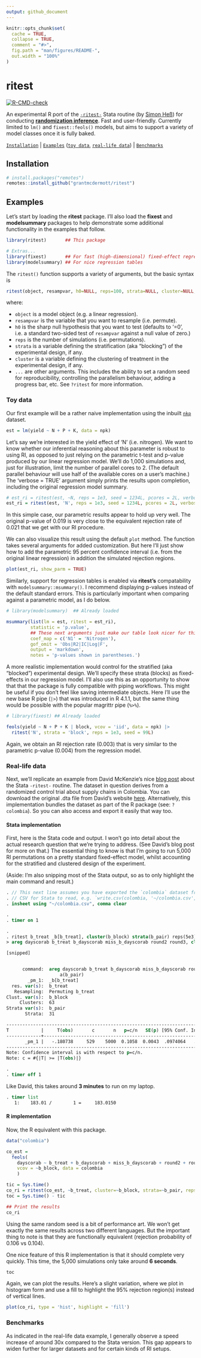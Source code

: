 ```yaml
---
output: github_document
---
```


<!-- README.md is generated from README.Rmd. Please edit that file -->

```r
knitr::opts_chunk$set(
  cache = TRUE,
  collapse = TRUE,
  comment = "#>",
  fig.path = "man/figures/README-",
  out.width = "100%"
)
```

# ritest

<!-- badges: start -->
[![R-CMD-check](https://github.com/grantmcdermott/ritest/workflows/R-CMD-check/badge.svg)](https://github.com/grantmcdermott/ritest/actions)
<!-- badges: end -->

An experimental R port of the [`-ritest-`](https://github.com/simonheb) Stata 
routine (by 
[Simon Heß](https://github.com/simonheb)) for conducting 
[**randomization inference**](https://dimewiki.worldbank.org/Randomization_Inference). 
Fast and user-friendly. Currently limited to `lm()` and `fixest::feols()` 
models, but aims to support a variety of model classes once it is fully baked.

[`Installation`](#Installation) | [`Examples`](#Examples) ([`toy data`](#toy-data), [`real-life data`](#real-life-data)) | [`Benchmarks`](#Benchmarks)

## Installation

``` r
# install.packages("remotes")
remotes::install_github("grantmcdermott/ritest")
```

## Examples

Let's start by loading the **ritest** package. 
I'll also load the **fixest** and **modelsummary** packages to help 
demonstrate some additional functionality in the examples that follow.

```r
library(ritest)       ## This package

# Extras...
library(fixest)       ## For fast (high-dimensional) fixed-effect regressions
library(modelsummary) ## For nice regression tables
```

The `ritest()` function supports a variety of arguments, but the basic syntax 
is

```r
ritest(object, resampvar, h0=NULL, reps=100, strata=NULL, cluster=NULL, ...)
```

where: 

- `object` is a model object (e.g. a linear regression).
- `resampvar` is the variable that you want to resample (i.e. permute).
- `h0` is the sharp null hypothesis that you want to test (defaults to '=0',
i.e. a standard two-sided test of `resampvar` against a null value of zero.)
- `reps` is the number of simulations (i.e. permutations).
- `strata` is a variable defining the stratification (aka "blocking") of the 
experimental design, if any.
- `cluster` is a variable defining the clustering of treatment in the 
experimental design, if any.
- `...` are other arguments. This includes the ability to set a random seed for
reproducibility, controlling the parallelism behaviour, adding a progress bar,
etc. See `?ritest` for more information.


### Toy data

Our first example will be a rather naive implementation using the inbuilt
[`nkp`](https://vincentarelbundock.github.io/Rdatasets/doc/MASS/npk.html) 
dataset.

```r
est = lm(yield ~ N + P + K, data = npk)
```

Let's say we're interested in the yield effect of 'N' (i.e. nitrogen).
We want to know whether our inferential reasoning about this parameter is 
robust to using RI, as opposed to just relying on the parametric t-test and 
p-value produced by our linear regression model. We'll do 1,000
simulations and, just for illustration, limit the number of parallel cores to 2. 
(The default parallel behaviour will use half of the available cores on a user's
machine.) 
The 'verbose = TRUE' argument simply prints the results upon completion,
including the original regression model summary.

```r
# est_ri = ritest(est, ~N, reps = 1e3, seed = 1234L, pcores = 2L, verbose = TRUE) ## Formulas work too
est_ri = ritest(est, 'N', reps = 1e3, seed = 1234L, pcores = 2L, verbose = TRUE)
```

In this simple case, our parametric results appear to hold up very well. The
original p-value of 0.019 is very close to the equivalent rejection rate
of 0.021 that we get with our RI procedure.

We can also visualize this result using the default `plot` method. The function 
takes several arguments for added customization. But here I'll just show how to
add the parametric 95 percent confidence interval (i.e. from the original linear 
regression) in addition the simulated rejection regions.

```r
plot(est_ri, show_parm = TRUE)
```

Similarly, support for regression tables is enabled via **ritest's** compatability
with `modelsummary::msummary()`. I recommend displaying p-values instead of the 
default standard errors. This is particularly important when comparing against
a parametric model, as I do below.

```r
# library(modelsummary)  ## Already loaded

msummary(list(lm = est, ritest = est_ri), 
         statistic = 'p.value', 
         ## These next arguments just make our table look nicer for this README
         coef_map = c('N1' = 'Nitrogen'), 
         gof_omit = 'Obs|R2|IC|Log|F',
         output = 'markdown',
         notes = 'p-values shown in parentheses.')
```

A more realistic implementation would control for the stratified (aka "blocked")
experimental design. We'll specify these strata (blocks) as fixed-effects in 
our regression model. I'll also use this as an opportunity to show that that the
package is fully compatible with piping workflows. This might be useful if you
don't feel like saving intermediate objects. Here I'll use the new base R pipe 
(`|>`) that was introduced in R 4.1.1, but the same thing would be possible with
the popular magrittr pipe (`%>%`).

```r
# library(fixest) ## Already loaded

feols(yield ~ N + P + K | block, vcov = 'iid', data = npk) |>
  ritest('N', strata = 'block', reps = 1e3, seed = 99L)
```

Again, we obtain an RI rejection rate (0.003) that is very 
similar to the parametric p-value (0.004) from the regression model.

### Real-life data

Next, we'll replicate an example from David McKenzie's nice 
[blog post](https://blogs.worldbank.org/impactevaluations/finally-way-do-easy-randomization-inference-stata)
about the Stata `-ritest-` routine. The dataset in question derives from a 
randomized control trial about supply chains in Colombia.
You can download the original .dta file from David's website 
[here](https://drive.google.com/open?id=0B9C9RwWKZrUNazdyVXFkSTlTNGc). 
Alternatively, this implementation bundles the dataset as part of the R package 
(see: `?colombia`). So you can also access and export it easily that way too.

#### Stata implementation

First, here is the Stata code and output. I won't go into detail about the 
actual research question that we're trying to address. (See David's blog post 
for more on that.) The essential thing to know is that I'm going to run 
5,000 RI permutations on a pretty standard fixed-effect model, whilst 
accounting for the stratified and clustered design of the experiment. 

(Aside: I'm also snipping most of the Stata output, so as to only highlight the 
main command and result.)

```stata
. // This next line assumes you have exported the `colombia` dataset from R as a
. // CSV for Stata to read, e.g. `write.csv(colombia, '~/colombia.csv', row.names = FALSE)`
. insheet using "~/colombia.csv", comma clear

. 
. timer on 1

. 
. ritest b_treat _b[b_treat], cluster(b_block) strata(b_pair) reps(5e3) seed(546): ///
> areg dayscorab b_treat b_dayscorab miss_b_dayscorab round2 round3, cluster(b_block) a(b_pair)

[snipped]


      command:  areg dayscorab b_treat b_dayscorab miss_b_dayscorab round2 round3, cluster(b_block)
                    a(b_pair)
        _pm_1:  _b[b_treat]
  res. var(s):  b_treat
   Resampling:  Permuting b_treat
Clust. var(s):  b_block
     Clusters:  63
Strata var(s):  b_pair
       Strata:  31

------------------------------------------------------------------------------
T            |     T(obs)       c       n   p=c/n   SE(p) [95% Conf. Interval]
-------------+----------------------------------------------------------------
       _pm_1 |   -.180738     529    5000  0.1058  0.0043  .0974064   .1146569
------------------------------------------------------------------------------
Note: Confidence interval is with respect to p=c/n.
Note: c = #{|T| >= |T(obs)|}

. 
. timer off 1

```

Like David, this takes around **3 minutes** to run on my laptop.

```stata
. timer list
   1:    183.01 /        1 =     183.0150
```

#### R implementation

Now, the R equivalent with this package.

```r
data("colombia")

co_est = 
  feols(
    dayscorab ~ b_treat + b_dayscorab + miss_b_dayscorab + round2 + round3 | b_pair, 
    vcov = ~b_block, data = colombia
    )

tic = Sys.time()
co_ri = ritest(co_est, ~b_treat, cluster=~b_block, strata=~b_pair, reps=5e3, seed=546L)
toc = Sys.time() - tic

## Print the results
co_ri
```

Using the same random seed is a bit of performance art. We won't get exactly
the same results across two different languages. But the important thing to note 
is that they are functionally equivalent (rejection probability of 0.106 vs
0.104).

One nice feature of this R implementation is that it should complete very 
quickly. This time, the 5,000 simulations only take around **6 seconds**.

```r
toc
```

Again, we can plot the results. Here's a slight variation, where we plot in
histogram form and use a fill to highlight the 95% rejection region(s) instead
of vertical lines.

```r
plot(co_ri, type = 'hist', highlight = 'fill')
```


### Benchmarks

As indicated in the real-life data example, I generally observe a speed increase
of around 30x compared to the Stata version. This gap appears to widen further
for larger datasets and for certain kinds of RI setups.
